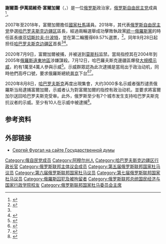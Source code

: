 {{Infobox officeholder
|name=謝爾蓋·富爾加爾<br>{{nobold|{{lang|ru|Сергей Фургал}}}}
|birthname=
|image= Sergey Furgal (2018-12-27).jpg
|caption=
|office= [[哈巴罗夫斯克边疆区|哈巴罗夫斯克边疆区]][[哈巴罗夫斯克边疆区行政长官|行政长官]]
|term_start= 2018年9月28日
|term_end=2020年7月20日
|president = [[弗拉基米尔·普京|弗拉基米尔·普京]]
|predecessor = [[维亚切斯拉夫·什波特|维亚切斯拉夫·什波特]]
|successor = [[米哈伊尔·杰格佳廖夫|米哈伊尔·杰格佳廖夫]]（代理）
|office1= [[国家杜马|国家杜马]]議員
|term_start1= 2007年12月24日
|term_end1= 2018年9月27日
|birth_date={{Birth date and age|1970|2|12|df=y}}
|birth_place=[[苏联|苏联]][[俄罗斯苏维埃联邦社会主义共和国|俄罗斯苏维埃联邦社会主义共和国]][[阿穆尔州|阿穆尔州]]{{link-en|波亞爾科沃|Poyarkovo, Amur Oblast}}
|death_date=
|death_place=
|party= [[俄罗斯自由民主党|俄罗斯自由民主党]]
|relations=
|spouse=
|alma_mater=
|children=
|residence= 
|occupation=
|religion=
|signature=
|website={{Url|http://sfurgal.ru}}
|footnotes=
}}
'''謝爾蓋·伊萬諾維奇·富爾加爾'''（{{Lang-ru|Сергей Иванович Фургал}}，{{bd|1970年|1月12日||}}）是一位[[俄罗斯|俄罗斯]]政治家，[[俄罗斯自由民主党|俄罗斯自由民主党]]成員<ref>{{Cite web |url=http://www.dfo.gov.ru/press/press_service/3092/ |title=В Хабаровском крае в должность вступил новый глава региона |accessdate=2020-07-13 |archive-date=2020-07-11 |archive-url=https://web.archive.org/web/20200711175847/http://www.dfo.gov.ru/press/press_service/3092/ |dead-url=no }}</ref>。

2007年至2018年，富爾加爾擔任[[國家杜馬|國家杜馬]]議員。2018年，其代表[[俄罗斯自由民主党|俄罗斯自由民主党]]參選[[哈巴罗夫斯克边疆区|哈巴罗夫斯克边疆区]]區長，經過兩輪選舉成功擊敗執政黨[[統一俄羅斯黨|統一俄羅斯黨]]的時任區長[[维亚切斯拉夫·什波特|维亚切斯拉夫·什波特]]，並在第二輪獲得69.57%選票，{{en-link|2018年哈巴罗夫斯克边疆区区长选举|2018 Khabarovsk Krai gubernatorial election|成功當選}}<ref>{{Cite web |url=https://www.mk.ru/politics/2018/09/23/100-golosov-podschitano-gubernatorom-khabarovskogo-kraya-stal-furgal.html |title=100% голосов подсчитано: губернатором Хабаровского края стал Фургал |accessdate=2020-07-13 |archive-date=2019-12-13 |archive-url=https://web.archive.org/web/20191213192405/https://www.mk.ru/politics/2018/09/23/100-golosov-podschitano-gubernatorom-khabarovskogo-kraya-stal-furgal.html |dead-url=no }}</ref>。同年9月28日起担任[[哈巴罗夫斯克边疆区|哈巴罗夫斯克边疆区]]首長<ref name=世界日報/><ref>{{Cite web |url=https://www.gazeta.ru/politics/news/2018/09/28/n_12097549.shtml |title=Фургал вступил в должность губернатора Хабаровского края |accessdate=2020-07-13 |archive-date=2020-07-11 |archive-url=https://web.archive.org/web/20200711202243/https://www.gazeta.ru/politics/news/2018/09/28/n_12097549.shtml |dead-url=no }}</ref>。

2020年7月9日，富爾加爾被捕，并被送到[[莫斯科|莫斯科]]监禁。當局指控其在2004年到2005年[[俄羅斯遠東地區|俄羅斯遠東地區]]涉嫌謀殺。7月12日，哈巴羅夫斯克邊疆區爆發[[2020年哈巴羅夫斯克邊疆區示威|大規模示威]]，約有1萬至4萬人參與示威<ref name=世界日報>{{Cite web|title=俄羅斯遠東地區首長被捕自稱無罪 民眾上街聲援|url=https://www.worldjournal.com/7042203/article-%E4%BF%84%E7%BE%85%E6%96%AF%E9%81%A0%E6%9D%B1%E5%9C%B0%E5%8D%80%E9%A6%96%E9%95%B7%E8%A2%AB%E6%8D%95%E8%87%AA%E7%A8%B1%E7%84%A1%E7%BD%AA-%E6%B0%91%E7%9C%BE%E4%B8%8A%E8%A1%97%E8%81%B2%E6%8F%B4/|accessdate=|author=世界日報|date=|format=|publisher=|language=|archive-date=2020-07-16|archive-url=https://web.archive.org/web/20200716211700/https://www.worldjournal.com/7042203/article-%e4%bf%84%e7%be%85%e6%96%af%e9%81%a0%e6%9d%b1%e5%9c%b0%e5%8d%80%e9%a6%96%e9%95%b7%e8%a2%ab%e6%8d%95%e8%87%aa%e7%a8%b1%e7%84%a1%e7%bd%aa-%e6%b0%91%e7%9c%be%e4%b8%8a%e8%a1%97%e8%81%b2%e6%8f%b4/|dead-url=no}}</ref>。示威群眾認為此次逮捕是當局出于政治动机，同時他們高呼口號，要求俄羅斯總統[[普京|普京]]下台<ref>{{Cite web|title=俄罗斯远东地区长官被捕 数千民众上街抗议|url=https://www.dwnews.com/%E5%85%A8%E7%90%83/60203602/%E4%BF%84%E7%BD%97%E6%96%AF%E8%BF%9C%E4%B8%9C%E5%9C%B0%E5%8C%BA%E9%95%BF%E5%AE%98%E8%A2%AB%E6%8D%95%E6%95%B0%E5%8D%83%E6%B0%91%E4%BC%97%E4%B8%8A%E8%A1%97%E6%8A%97%E8%AE%AE|accessdate=|author=多維新聞|date=|format=|publisher=|language=|archive-date=2020-07-14|archive-url=https://web.archive.org/web/20200714102240/https://www.dwnews.com/%E5%85%A8%E7%90%83/60203602/%E4%BF%84%E7%BD%97%E6%96%AF%E8%BF%9C%E4%B8%9C%E5%9C%B0%E5%8C%BA%E9%95%BF%E5%AE%98%E8%A2%AB%E6%8D%95%E6%95%B0%E5%8D%83%E6%B0%91%E4%BC%97%E4%B8%8A%E8%A1%97%E6%8A%97%E8%AE%AE|dead-url=no}}</ref><ref>{{cite web|url=https://meduza.io/feature/2020/07/11/v-habarovske-proshel-samyy-massovyy-miting-v-istorii-goroda-v-zaschitu-arestovannogo-gubernatora-sergeya-furgala-glavnoe|title=В Хабаровске прошел самый массовый митинг в истории города — в защиту арестованного губернатора Сергея Фургала. Главное|date=11 July 2020|website=Meduza|accessdate=2020-07-13|archive-date=2020-08-18|archive-url=https://web.archive.org/web/20200818220638/https://meduza.io/feature/2020/07/11/v-habarovske-proshel-samyy-massovyy-miting-v-istorii-goroda-v-zaschitu-arestovannogo-gubernatora-sergeya-furgala-glavnoe|dead-url=no}}</ref>。

2020年8月8日，[[哈巴罗夫斯克|哈巴罗夫斯克]]再度出現集會，大约3000多名示威者强烈谴责俄羅斯当局逮捕富爾加爾，示威者认为對富爾加爾的指控有政治动机，並要求將富爾加尔送回哈巴罗夫斯克受审。此外，俄罗斯至少有7个城市发生支持哈巴罗夫斯克抗议者的示威。至少有10人在示威中被逮捕<ref>{{cite news |title=俄罗斯远东地区反克里姆林宫抗议在继续 |url=https://www.voachinese.com/a/Russian-far-east-anti-kremlin-protests-continue-20200809/5536341.html |publisher=美國之音 |accessdate=2020-08-10 |archive-date=2020-08-09 |archive-url=https://web.archive.org/web/20200809135905/https://www.voachinese.com/a/Russian-far-east-anti-kremlin-protests-continue-20200809/5536341.html |dead-url=no }}</ref>。

== 参考资料 ==
{{Reflist}}

== 外部链接 ==
* [https://web.archive.org/web/20200712022411/http://www.gosduma.net/structure/deputies/23545/ Сергей Фургал на сайте Государственной думы] 
{{Authority control}}
[[Category:俄自民党成员|Category:俄自民党成员]]
[[Category:阿穆尔州人|Category:阿穆尔州人]]
[[Category:哈巴罗夫斯克边疆区行政长官|Category:哈巴罗夫斯克边疆区行政长官]]
[[Category:俄罗斯联邦主体议会成员|Category:俄罗斯联邦主体议会成员]]
[[Category:第五届俄罗斯联邦国家杜马议员|Category:第五届俄罗斯联邦国家杜马议员]]
[[Category:第六届俄罗斯联邦国家杜马议员|Category:第六届俄罗斯联邦国家杜马议员]]
[[Category:第七届俄罗斯联邦国家杜马议员|Category:第七届俄罗斯联邦国家杜马议员]]
[[Category:俄羅斯囚犯及被拘留者|Category:俄羅斯囚犯及被拘留者]]
[[Category:俄罗斯联邦总统国民经济与国家行政学院校友|Category:俄罗斯联邦总统国民经济与国家行政学院校友]]
[[Category:俄罗斯联邦国家杜马委员会主席|Category:俄罗斯联邦国家杜马委员会主席]]